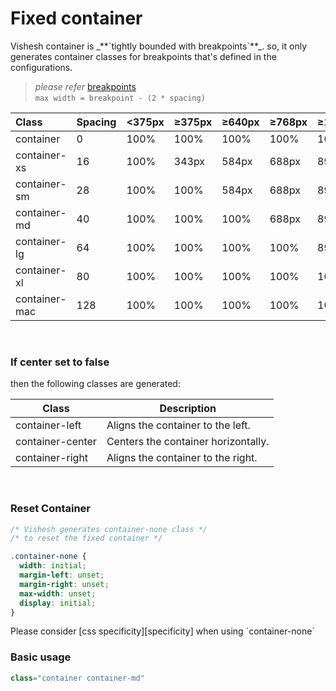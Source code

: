 
# Fixed container

<Callout type="warning">
  Vishesh container is _**`tightly bounded with breakpoints`**_. so, it only
  generates container classes for breakpoints that's defined in the
  configurations.
</Callout>

> _please refer_ [breakpoints][breakpoints] <br /> `max width = breakpoint - (2 * spacing) ` &nbsp;<br />

| Class         | Spacing | \<375px | ≥375px | ≥640px | ≥768px | ≥1024px | ≥1280px | ≥1440px | ≥1920px |
| :------------ | :------ | :------ | :----- | :----- | :----- | :------ | :------ | :------ | :------ |
| container     | 0       | 100%    | 100%   | 100%   | 100%   | 100%    | 100%    | 100%    | 100%    |
| container-xs  | 16      | 100%    | 343px  | 584px  | 688px  | 896px   | 1120px  | 1184px  | 1184px  |
| container-sm  | 28      | 100%    | 100%   | 584px  | 688px  | 896px   | 1120px  | 1184px  | 1184px  |
| container-md  | 40      | 100%    | 100%   | 100%   | 688px  | 896px   | 1120px  | 1184px  | 1184px  |
| container-lg  | 64      | 100%    | 100%   | 100%   | 100%   | 896px   | 1120px  | 1184px  | 1184px  |
| container-xl  | 80      | 100%    | 100%   | 100%   | 100%   | 100%    | 1120px  | 1184px  | 1184px  |
| container-mac | 128     | 100%    | 100%   | 100%   | 100%   | 100%    | 100%    | 1184px  | 1184px  |

<br />

### If center set to false

then the following classes are generated:

| Class            | Description                         |
| ---------------- | ----------------------------------- |
| container-left   | Aligns the container to the left.   |
| container-center | Centers the container horizontally. |
| container-right  | Aligns the container to the right.  |

<br />

### Reset Container

```css
/* Vishesh generates container-none class */
/* to reset the fixed container */

.container-none {
  width: initial;
  margin-left: unset;
  margin-right: unset;
  max-width: unset;
  display: initial;
}
```

<Callout type="warning">
  Please consider [css specificity][specificity] when using `container-none`
</Callout>

<br />

### Basic usage

```js
class="container container-md"
```

[breakpoints]: /preset/layout/breakpoints "Breakpoints"
[specificity]: https://www.youtube.com/watch?v=c0kfcP_nD9E "CSS Specificity"
